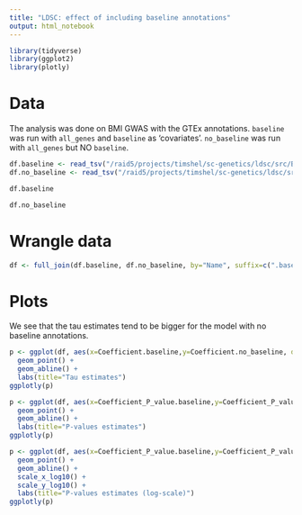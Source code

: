 ```yaml
---
title: "LDSC: effect of including baseline annotations"
output: html_notebook
---
```


```r
library(tidyverse)
library(ggplot2)
library(plotly)
```


# Data
The analysis was done on BMI GWAS with the GTEx annotations.
`baseline` was run with `all_genes` and `baseline` as 'covariates'.
`no_baseline` was run with `all_genes` but NO `baseline`.



```r
df.baseline <- read_tsv("/raid5/projects/timshel/sc-genetics/ldsc/src/BMI1.GTEx.cell_type_results.txt")
df.no_baseline <- read_tsv("/raid5/projects/timshel/sc-genetics/ldsc/src/BMI1.GTEx_no_baseline.cell_type_results.txt")
```

```r
df.baseline
```

```r
df.no_baseline
```


# Wrangle data

```r
df <- full_join(df.baseline, df.no_baseline, by="Name", suffix=c(".baseline", ".no_baseline"))
```


# Plots

We see that the tau estimates tend to be bigger for the model with no baseline annotations.
```r
p <- ggplot(df, aes(x=Coefficient.baseline,y=Coefficient.no_baseline, dummy=Name)) + 
  geom_point() + 
  geom_abline() +
  labs(title="Tau estimates")
ggplotly(p)

```


```r
p <- ggplot(df, aes(x=Coefficient_P_value.baseline,y=Coefficient_P_value.no_baseline, dummy=Name)) + 
  geom_point() + 
  geom_abline() + 
  labs(title="P-values estimates")
ggplotly(p)


```


```r
p <- ggplot(df, aes(x=Coefficient_P_value.baseline,y=Coefficient_P_value.no_baseline, dummy=Name)) + 
  geom_point() + 
  geom_abline() + 
  scale_x_log10() + 
  scale_y_log10() + 
  labs(title="P-values estimates (log-scale)")
ggplotly(p)

```
